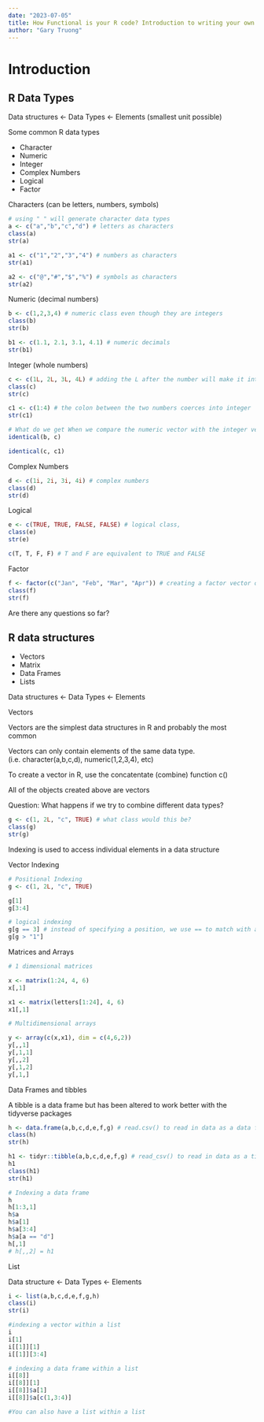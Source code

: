 ```yaml
---
date: "2023-07-05"
title: How Functional is your R code? Introduction to writing your own functions in R
author: "Gary Truong"
---
```


# Introduction


## R Data Types

Data structures <- Data Types <- Elements (smallest unit possible)


Some common R data types

- Character
- Numeric
- Integer
- Complex Numbers
- Logical
- Factor


Characters (can be letters, numbers, symbols)
```r
# using " " will generate character data types
a <- c("a","b","c","d") # letters as characters
class(a)
str(a)

a1 <- c("1","2","3","4") # numbers as characters
str(a1)

a2 <- c("@","#","$","%") # symbols as characters
str(a2)
```

Numeric (decimal numbers)
```r
b <- c(1,2,3,4) # numeric class even though they are integers
class(b)
str(b)

b1 <- c(1.1, 2.1, 3.1, 4.1) # numeric decimals
str(b1)
```

Integer (whole numbers)
```r
c <- c(1L, 2L, 3L, 4L) # adding the L after the number will make it into integer class
class(c)
str(c)

c1 <- c(1:4) # the colon between the two numbers coerces into integer
str(c1)

# What do we get When we compare the numeric vector with the integer vector
identical(b, c)

identical(c, c1)
```

Complex Numbers
```r
d <- c(1i, 2i, 3i, 4i) # complex numbers
class(d)
str(d)
```

Logical
```r
e <- c(TRUE, TRUE, FALSE, FALSE) # logical class,
class(e)
str(e)

c(T, T, F, F) # T and F are equivalent to TRUE and FALSE
```

Factor
```r
f <- factor(c("Jan", "Feb", "Mar", "Apr")) # creating a factor vector of months with 4 levels
class(f)
str(f)
```

Are there any questions so far? 


## R data structures

- Vectors
- Matrix
- Data Frames
- Lists

Data structures <- Data Types <- Elements


Vectors

Vectors are the simplest data structures in R and probably the most common 

Vectors can only contain elements of the same data type. (i.e. character(a,b,c,d), 
numeric(1,2,3,4), etc)
 
To create a vector in R, use the concatentate (combine) function c()

All of the objects created above are vectors



Question: What happens if we try to combine different data types? 
```r
g <- c(1, 2L, "c", TRUE) # what class would this be?
class(g)
str(g)

```


Indexing is used to access individual elements in a data structure

Vector Indexing
```r
# Positional Indexing
g <- c(1, 2L, "c", TRUE)

g[1]
g[3:4] 

# logical indexing
g[g == 3] # instead of specifying a position, we use == to match with a value
g[g > "1"] 
```

Matrices and Arrays


```r
# 1 dimensional matrices

x <- matrix(1:24, 4, 6)
x[,1]

x1 <- matrix(letters[1:24], 4, 6) 
x1[,1]

# Multidimensional arrays

y <- array(c(x,x1), dim = c(4,6,2)) 
y[,,1]
y[,1,1]
y[,,2]
y[,1,2]
y[,1,]
```


Data Frames and tibbles

A tibble is a data frame but has been altered to work better with the tidyverse packages
```r
h <- data.frame(a,b,c,d,e,f,g) # read.csv() to read in data as a data frame
class(h)
str(h)

h1 <- tidyr::tibble(a,b,c,d,e,f,g) # read_csv() to read in data as a tibble
h1
class(h1)
str(h1)

# Indexing a data frame
h
h[1:3,1]
h$a
h$a[1]
h$a[3:4]
h$a[a == "d"]
h[,1]
# h[,,2] = h1
```


List 

Data structure <- Data Types <- Elements

```r
i <- list(a,b,c,d,e,f,g,h)
class(i)
str(i)

#indexing a vector within a list
i
i[1]
i[[1]][1]
i[[1]][3:4]

# indexing a data frame within a list
i[[8]]
i[[8]][1]
i[[8]]$a[1]
i[[8]]$a[c(1,3:4)]

#You can also have a list within a list 
```


